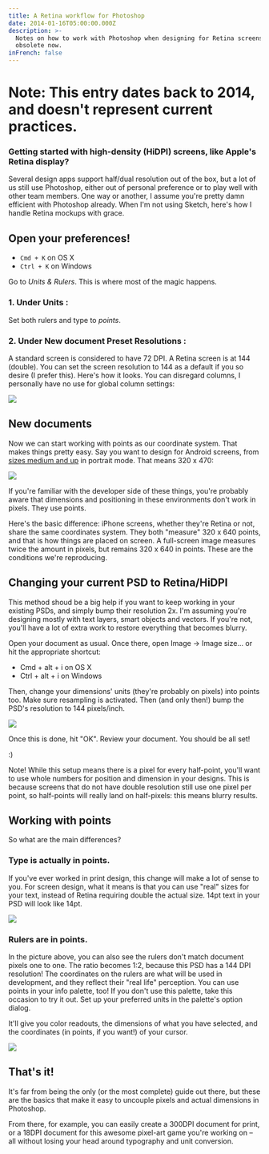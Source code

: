 ```yaml
---
title: A Retina workflow for Photoshop
date: 2014-01-16T05:00:00.000Z
description: >-
  Notes on how to work with Photoshop when designing for Retina screens. A bit
  obsolete now.
inFrench: false
---
```


# Note: This entry dates back to 2014, and doesn't represent current practices.

### Getting started with high-density (HiDPI) screens, like Apple's Retina display?

Several design apps support half/dual resolution out of the box, but a lot of us still use Photoshop, either out of personal preference or to play well with other team members. One way or another, I assume you're pretty damn efficient with Photoshop already. When I'm not using Sketch, here's how I handle Retina mockups with grace.

## Open your preferences!

* `Cmd + K` on OS X
* `Ctrl + K` on Windows

Go to *Units & Rulers*. This is where most of the magic happens.

### 1. Under Units :

Set both rulers and type to *points*.

### 2. Under New document Preset Resolutions :

A standard screen is considered to have 72 DPI. A Retina screen is at 144 (double). You can set the screen resolution to 144 as a default if you so desire (I prefer this). Here's how it looks. You can disregard columns, I personally have no use for global column settings:

![](/journal/retina-photoshop/Unit-settings-1.png)

## New documents

Now we can start working with points as our coordinate system. That makes things pretty easy. Say you want to design for Android screens, from [sizes medium and up](http://developer.android.com/guide/practices/screens_support.html) in portrait mode. That means 320 x 470:

![](/journal/retina-photoshop/New-document-resolution.png)

If you're familiar with the developer side of these things, you're 
probably aware that dimensions and positioning in these environments 
don't work in pixels. They use points.

Here's the basic 
difference: iPhone screens, whether they're Retina or not, share the 
same coordinates system. They both "measure" 320 x 640 points, and that 
is how things are placed on screen. A full-screen image measures twice 
the amount in pixels, but remains 320 x 640 in points. These are the conditions we're reproducing.

## Changing your current PSD to Retina/HiDPI

This method 
shoud be a big help if you want to keep working in your existing PSDs, 
and simply bump their resolution 2x. I'm assuming you're designing 
mostly with text layers, smart objects and vectors. If you're not, 
you'll have a lot of extra work to restore 
everything that becomes blurry.

Open your document as usual. Once there, open Image → Image size... or hit the appropriate shortcut:

* Cmd + alt + i on OS X
* Ctrl + alt + i on Windows

Then, change your dimensions' units (they're probably on pixels) into points too. Make sure resampling is activated. Then (and only then!) bump the PSD's resolution to 144 pixels/inch.

![](/journal/retina-photoshop/Convert-settings.png)

Once this is done, hit "OK". Review your document. You should be all set!

:)

Note! While this setup means there is a pixel for every half-point, you'll want to use whole numbers
 for position and dimension in your designs. This is because screens 
that do not have double resolution still use one pixel per point, so 
half-points will really land on half-pixels: this means blurry results.

## Working with points

So what are the main differences?

### Type is actually in points.

If
 you've ever worked in print design, this change will make a lot of 
sense to you. For screen design, what it means is that you can use 
"real" sizes for your text, instead of Retina requiring double the 
actual size. 14pt text in your PSD will look like 14pt.

![](/journal/retina-photoshop/Actual-text-size-1.png)

### Rulers are in points.

In the picture above, you can 
also see the rulers don't match document pixels one to one. The ratio 
becomes 1:2, because this PSD has a 144 DPI resolution! The coordinates 
on the rulers are what will be used in development, and they reflect 
their "real life" perception. You can use points in your info palette, too! If you don't use this palette, take this occasion to try it out. Set up your preferred units in the palette's option dialog.

It'll give you color readouts, the dimensions of what you have 
selected, and the coordinates (in points, if you want!) of your cursor.

![](/journal/retina-photoshop/Info-palette.png)

## That's it!

It's
 far from being the only (or the most complete) guide out there, but 
these are the basics that make it easy to uncouple pixels and actual 
dimensions in Photoshop.

From there, for example, you can easily 
create a 300DPI document for print, or a 18DPI document for this awesome
 pixel-art game you're working on – all without losing your head around 
typography and unit conversion.
